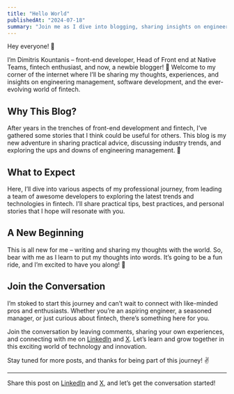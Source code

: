 ```yaml
---
title: "Hello World"
publishedAt: "2024-07-18"
summary: "Join me as I dive into blogging, sharing insights on engineering management, software development, and the exciting world of fintech."
---
```


Hey everyone! 👋

I’m Dimitris Kountanis – front-end developer, Head of Front end at Native Teams, fintech enthusiast, and now, a newbie blogger! 📝 Welcome to my corner of the internet where I’ll be sharing my thoughts, experiences, and insights on engineering management, software development, and the ever-evolving world of fintech.

## Why This Blog?

After years in the trenches of front-end development and fintech, I’ve gathered some stories that I think could be useful for others. This blog is my new adventure in sharing practical advice, discussing industry trends, and exploring the ups and downs of engineering management. 🌊

## What to Expect

Here, I’ll dive into various aspects of my professional journey, from leading a team of awesome developers to exploring the latest trends and technologies in fintech. I’ll share practical tips, best practices, and personal stories that I hope will resonate with you.

## A New Beginning

This is all new for me – writing and sharing my thoughts with the world. So, bear with me as I learn to put my thoughts into words. It’s going to be a fun ride, and I’m excited to have you along! 🚀

## Join the Conversation

I’m stoked to start this journey and can’t wait to connect with like-minded pros and enthusiasts. Whether you’re an aspiring engineer, a seasoned manager, or just curious about fintech, there’s something here for you.

Join the conversation by leaving comments, sharing your own experiences, and connecting with me on [LinkedIn](https://www.linkedin.com/in/dimitris-kountanis-b79934109/) and [X](https://x.com/jkountanis). Let’s learn and grow together in this exciting world of technology and innovation.

Stay tuned for more posts, and thanks for being part of this journey! ✌️

---

Share this post on [LinkedIn](https://www.linkedin.com/in/dimitris-kountanis-b79934109/) and [X](https://x.com/jkountanis), and let’s get the conversation started!
